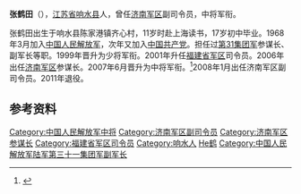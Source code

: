 '''张鹤田'''（{{bd|1948年|10月}}），[[江苏省|江苏省]][[响水县|响水县]]人，曾任[[济南军区|济南军区]]副司令员，中将军衔。

张鹤田出生于响水县陈家港镇齐心村，11岁时赴上海读书，17岁初中毕业。1968年3月加入[[中国人民解放军|中国人民解放军]]，次年又加入[[中国共产党|中国共产党]]。担任过[[第31集团军|第31集团军]]参谋长、副军长等职。1999年晋升为少将军衔。2001年升任[[福建省军区|福建省军区]]司令员。2006年出任[[济南军区|济南军区]]参谋长。2007年6月晋升为中将军衔。<ref>{{cite web|url=http://www.xiangshui.gov.cn/html/2009/ghen_0614/1193.html|title=从灌河岸边走出的张鹤田将军|publisher=中国响水门户网站|access-date=2011-07-08|archive-date=2019-08-03|archive-url=https://web.archive.org/web/20190803072611/http://www.xiangshui.gov.cn/html/2009/ghen_0614/1193.html}}</ref>2008年1月出任济南军区副司令员。2011年退役。

== 参考资料 ==
{{reflist}}

{{中国军事人物小作品}}
{{DEFAULTSORT:Zhang张}}
[[Category:中国人民解放军中将|Category:中国人民解放军中将]]
[[Category:济南军区副司令员|Category:济南军区副司令员]]
[[Category:济南军区参谋长|Category:济南军区参谋长]]
[[Category:福建省军区司令员|Category:福建省军区司令员]]
[[Category:响水人|Category:响水人]]
[[Category:张姓|He鹤]]
[[Category:中国人民解放军陆军第三十一集团军副军长|Category:中国人民解放军陆军第三十一集团军副军长]]
